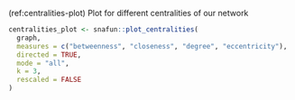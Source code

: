 <!-- Plot voor centrality scores voor network -->
(ref:centralities-plot) Plot for different centralities of our network
```r
centralities_plot <- snafun::plot_centralities(
  graph,
  measures = c("betweenness", "closeness", "degree", "eccentricity"), 
  directed = TRUE,
  mode = "all",
  k = 3,
  rescaled = FALSE
)
```
